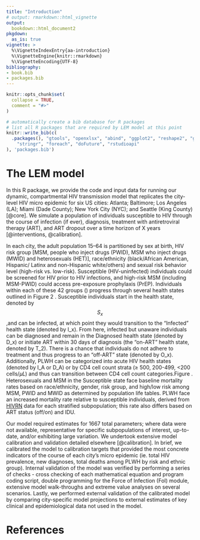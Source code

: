 ```yaml
---
title: "Introduction"
# output: rmarkdown::html_vignette
output:
  bookdown::html_document2
pkgdown:
  as_is: true
vignette: >
  %\VignetteIndexEntry{aa-introduction}
  %\VignetteEngine{knitr::rmarkdown}
  %\VignetteEncoding{UTF-8}
bibliography:
- book.bib
- packages.bib  
---
```


```r
knitr::opts_chunk$set(
  collapse = TRUE,
  comment = "#>"
)
```

```r
# automatically create a bib database for R packages
# list all R packages that are required by LEM model at this point
knitr::write_bib(c(
  .packages(), "gtools", "openxlsx", "abind", "ggplot2", "reshape2", "gridExtra", "deSolve", "abind", "zoo", "tictoc", "rmarkdown",
    "stringr", "foreach", "doFuture", "rstudioapi"
), 'packages.bib')
```

# The LEM model {-}

In this R package, we provide the code and input data for running our dynamic, compartmental HIV transmission model that replicates the city-level HIV micro epidemic for six US cities: Atlanta; Baltimore; Los Angeles (LA); Miami (Dade County); New York City (NYC); and Seattle (King County) [@core]. We simulate a population of individuals susceptible to HIV through the course of infection (if ever), diagnosis, treatment with antiretroviral therapy (ART), and ART dropout over a time horizon of X years [@interventions, @calibration].


In each city, the adult population 15–64 is partitioned by sex at birth, HIV risk group [MSM, people who inject drugs (PWID), MSM who inject drugs (MWID) and heterosexuals (HET)], race/ethnicity (black/African American, Hispanic/ Latinx and non-Hispanic white/others) and sexual risk behavior level (high-risk vs. low-risk). Susceptible (HIV-uninfected) individuals could be screened for HIV prior to HIV infections, and high-risk MSM (including MSM-PWID) could access pre-exposure prophylaxis (PrEP). Individuals within each of these 42 groups (\ref{fig:02_model_strata}) progress through several health states outlined in Figure 2 \ref{fig:01_model_diagram.png}. Susceptible individuals start in the health state, denoted by $$S_x$$,and can be infected, at which point they would transition to the “Infected” health state (denoted by I_x). From here, infected but unaware individuals can be diagnosed and remain in the Diagnosed health state (denoted by D_x) or initiate ART within 30 days of diagnosis (the “on-ART” health state, denoted by T_2). There is a chance that individuals do not adhere to treatment and thus progress to an “off-ART" state (denoted by O_x). Additionally, PLWH can be categorized into acute HIV health states (denoted by I_A or D_A) or by CD4 cell count strata (≥ 500, 200-499, <200 cells/𝜇𝐿) and thus can transition between CD4 cell count categories.Figure \ref{fig:01_model_diagram.png}. Heterosexuals and MSM in the Susceptible state face baseline mortality rates based on race/ethnicity, gender, risk group, and high/low risk among MSM, PWID and MWID as determined by population life tables. PLWH face an increased mortality rate relative to susceptible individuals, derived from [HIVRN]( https://cds.johnshopkins.edu/hivrn/) data for each stratified subpopulation; this rate also differs based on ART status (off/on) and IDU.

<!-- ![Model strata diagram. \label{fig:model-strata}](../figs/02_model_strata.png) -->

<!-- ![State-transition diagram of the model.](../figs/01_model_diagram.png) -->

Our model required estimates for 1667 total parameters; where data were not available, representative for specific subpopulations of interest, up-to-date, and/or exhibiting large variation. We undertook extensive model calibration and validation detailed elsewhere [@calibration]. In brief, we calibrated the model to calibration targets that provided the most concrete indicators of the course of each city’s micro epidemic (ie. total HIV prevalence, new diagnoses, total deaths among PLWH by risk and ethnic group). Internal validation of the model was verified by performing a series of checks - cross checking of each mathematical equation and program coding script, double programming for the Force of Infection (FoI) module, extensive model walk-throughs and extreme value analyses on several scenarios. Lastly, we performed external validation of the calibrated model by comparing city-specific model projections to external estimates of key clinical and epidemiological data not used in the model.

# References {-}
